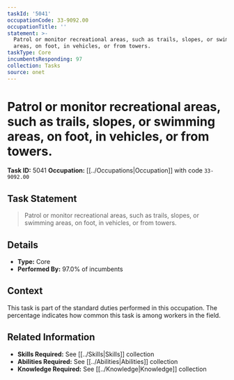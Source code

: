 ```yaml
---
taskId: '5041'
occupationCode: 33-9092.00
occupationTitle: ''
statement: >-
  Patrol or monitor recreational areas, such as trails, slopes, or swimming
  areas, on foot, in vehicles, or from towers.
taskType: Core
incumbentsResponding: 97
collection: Tasks
source: onet
---
```

# Patrol or monitor recreational areas, such as trails, slopes, or swimming areas, on foot, in vehicles, or from towers.

**Task ID:** 5041
**Occupation:** [[../Occupations|Occupation]] with code `33-9092.00`

## Task Statement

> Patrol or monitor recreational areas, such as trails, slopes, or swimming areas, on foot, in vehicles, or from towers.

## Details

- **Type:** Core
- **Performed By:** 97.0% of incumbents

## Context

This task is part of the standard duties performed in this occupation. The percentage indicates how common this task is among workers in the field.

## Related Information

- **Skills Required:** See [[../Skills|Skills]] collection
- **Abilities Required:** See [[../Abilities|Abilities]] collection
- **Knowledge Required:** See [[../Knowledge|Knowledge]] collection

